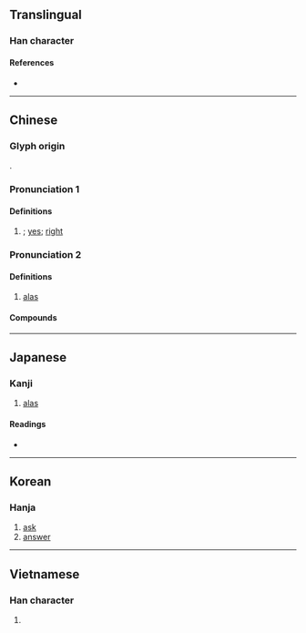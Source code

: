 {{also|誒}}
{{character info/new}}
==Translingual==

===Han character===
{{Han char|rn=30|rad=口|as=07|sn=10|four=63034|canj=RIOK|ids=⿰口矣}}

====References====
* {{Han ref|kx=0192.040|dkj=03701|dj=0411.120|hdz=10635.060|uh=5509|ud=21769|bh=ADFC|bd=44540}}

----

==Chinese==
{{zh-forms}}

===Glyph origin===
{{Han etym}}
{{Han compound|口|矣|ls=psc|c1=s|c2=p|t1=mouth}}.

===Pronunciation 1===
{{zh-pron
|m=āi
|c=aai1,oi1
|mn=ml:ai/qz,xm,zz:ài/tw:haih
|h=pfs=ái
|cat=intj
}}

====Definitions====
{{zh-hanzi}}

# {{non-gloss definition|interjection or grunt of agreement}}; [[yes]]; [[right]]

===Pronunciation 2===
{{zh-pron
|m=ài
|c=aai1,oi1
|mn=haih
|h=pfs=ái
|cat=intj
}}

====Definitions====
{{zh-hanzi}}

# [[alas]]

====Compounds====
{{zh-der|唉聲歎氣|唉呀|唉聲嘆氣|唉唷}}

----

==Japanese==

===Kanji===
{{ja-kanji|grade=|rs=口07}}

# [[alas]]

====Readings====
* {{ja-readings
|goon=い, き
|kanon=あい, かい
|kun=[[ああ]] (aa), [[ああおお]] (aaoo), [[いやいやこたえる]] (iyaiyakotaeru)}}

----

==Korean==

===Hanja===
{{ko-hanja|hangeul=애|rv=ae|mr=ae|y=ay}}

# [[ask]]
# [[answer]]

----

==Vietnamese==

===Han character===
{{vi-hantu|[[ai]], [[hãy]], [[hởi]], [[hỡi]], [[hễ]], [[hĩ]], [[hơi]]|rs=口07}}

# {{defn|lang=vi}}